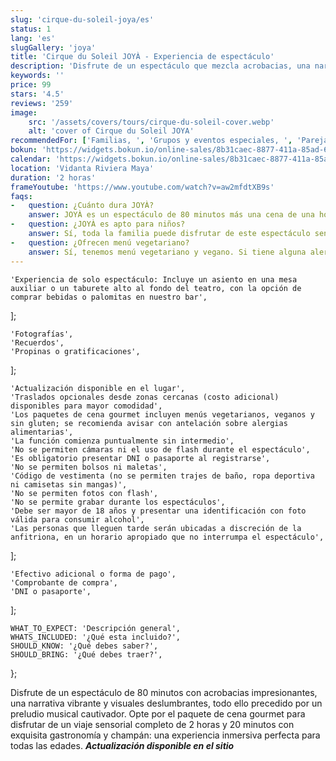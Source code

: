 ```yaml
---
slug: 'cirque-du-soleil-joya/es'
status: 1
lang: 'es'
slugGallery: 'joya'
title: 'Cirque du Soleil JOYÀ - Experiencia de espectáculo'
description: 'Disfrute de un espectáculo que mezcla acrobacias, una narrativa vibrante y visuales deslumbrantes, todo precedido por un preludio musical cautivador.'
keywords: ''
price: 99
stars: '4.5'
reviews: '259'
image:
    src: '/assets/covers/tours/cirque-du-soleil-cover.webp'
    alt: 'cover of Cirque du Soleil JOYA'
recommendedFor: ['Familias, ', 'Grupos y eventos especiales, ', 'Parejas y celebraciones románticas']
bokun: 'https://widgets.bokun.io/online-sales/8b31caec-8877-411a-85ad-682828170619/experience/994901?partialView=1'
calendar: 'https://widgets.bokun.io/online-sales/8b31caec-8877-411a-85ad-682828170619/experience-calendar/994901'
location: 'Vidanta Riviera Maya'
duration: '2 horas'
frameYoutube: 'https://www.youtube.com/watch?v=aw2mfdtXB9s'
faqs:
-   question: ¿Cuánto dura JOYÀ?
    answer: JOYÀ es un espectáculo de 80 minutos más una cena de una hora con preludio musical. Si contrata la experiencia con cena, disfrutará de un total de 2 horas y 20 minutos de entretenimiento.
-   question: ¿JOYÀ es apto para niños?
    answer: Sí, toda la familia puede disfrutar de este espectáculo sensorial. Los niños mayores de 3 años necesitan entrada. Tenga en cuenta que el espectáculo dura 80 minutos sin intermedio. La función también incluye música de alta calidad y luces intermitentes, por lo que no se recomienda para niños menores de 3 años.
-   question: ¿Ofrecen menú vegetariano?
    answer: Sí, tenemos menú vegetariano y vegano. Si tiene alguna alergia, por favor, informe a su camarero al inicio de su experiencia. También ofrecemos opciones sin gluten.
---
```



    'Experiencia de solo espectáculo: Incluye un asiento en una mesa auxiliar o un taburete alto al fondo del teatro, con la opción de comprar bebidas o palomitas en nuestro bar',
];

    'Fotografías',
    'Recuerdos',
    'Propinas o gratificaciones',
];

    'Actualización disponible en el lugar',
    'Traslados opcionales desde zonas cercanas (costo adicional) disponibles para mayor comodidad',
    'Los paquetes de cena gourmet incluyen menús vegetarianos, veganos y sin gluten; se recomienda avisar con antelación sobre alergias alimentarias',
    'La función comienza puntualmente sin intermedio',
    'No se permiten cámaras ni el uso de flash durante el espectáculo',
    'Es obligatorio presentar DNI o pasaporte al registrarse',
    'No se permiten bolsos ni maletas',
    'Código de vestimenta (no se permiten trajes de baño, ropa deportiva ni camisetas sin mangas)',
    'No se permiten fotos con flash',
    'No se permite grabar durante los espectáculos',
    'Debe ser mayor de 18 años y presentar una identificación con foto válida para consumir alcohol',
    'Las personas que lleguen tarde serán ubicadas a discreción de la anfitriona, en un horario apropiado que no interrumpa el espectáculo',
];

    'Efectivo adicional o forma de pago',
    'Comprobante de compra',
    'DNI o pasaporte',
];

    WHAT_TO_EXPECT: 'Descripción general',
    WHATS_INCLUDED: '¿Qué esta incluido?',
    SHOULD_KNOW: '¿Qué debes saber?',
    SHOULD_BRING: '¿Qué debes traer?',
};

<Accordion client:visible title={titles.WHAT_TO_EXPECT} idHash="whatToExpect">
    <TagP> Disfrute de un espectáculo de 80 minutos con acrobacias impresionantes, una narrativa vibrante y visuales deslumbrantes, todo ello precedido por un preludio musical cautivador. Opte por el paquete de cena gourmet para disfrutar de un viaje sensorial completo de 2 horas y 20 minutos con exquisita gastronomía y champán: una experiencia inmersiva perfecta para todas las edades.</TagP>
    <TagP><Bulb class="size-5 text-amber-500 inline-block"/> <em><strong>Actualización disponible en el sitio</strong></em></TagP>
</Accordion>

<Accordion client:visible title={titles.WHATS_INCLUDED} idHash="whatsIncluded">
    <Inclusions includes={includes} notIncludes={notIncludes} />
</Accordion>

<Accordion client:visible title={titles.SHOULD_KNOW} idHash="whatYouShouldKnow">
    <ShouldKnow shouldKnow={shouldKnow} />
</Accordion>

<Accordion client:visible title={titles.SHOULD_BRING} idHash="whatYouShouldBring">
    <ShouldBring shouldBring={shouldBring} />
</Accordion>